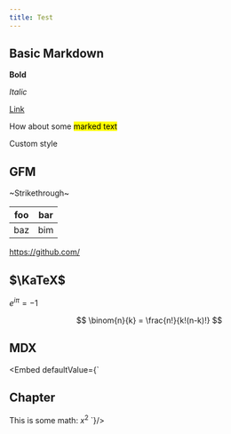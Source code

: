 ```yaml
---
title: Test
---
```


## Basic Markdown

**Bold**

_Italic_

[Link](https://github.com/)

How about some <mark>marked text</mark>

<p style={{ color: "orangered" }}>Custom style</p>

## GFM

~Strikethrough~

| foo | bar |
| --- | --- |
| baz | bim |

https://github.com/

## $\KaTeX$

$e^{i\pi} = -1$

$$
\binom{n}{k} = \frac{n!}{k!(n-k)!}
$$

## MDX

<Embed defaultValue={`
## Chapter

This is some math: $x^2$
`}/>
